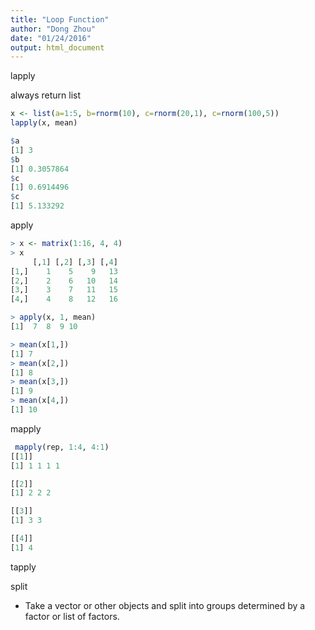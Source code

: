 ```yaml
---
title: "Loop Function"
author: "Dong Zhou"
date: "01/24/2016"
output: html_document
---
```



lapply

always return list

```R
x <- list(a=1:5, b=rnorm(10), c=rnorm(20,1), c=rnorm(100,5))
lapply(x, mean)
```

```R
$a
[1] 3
$b
[1] 0.3057864
$c
[1] 0.6914496
$c
[1] 5.133292
```

apply

```R
> x <- matrix(1:16, 4, 4)
> x
     [,1] [,2] [,3] [,4]
[1,]    1    5    9   13
[2,]    2    6   10   14
[3,]    3    7   11   15
[4,]    4    8   12   16
```

```R
> apply(x, 1, mean)
[1]  7  8  9 10
```

```R
> mean(x[1,])
[1] 7
> mean(x[2,])
[1] 8
> mean(x[3,])
[1] 9
> mean(x[4,])
[1] 10
```
mapply

```R
 mapply(rep, 1:4, 4:1)
[[1]]
[1] 1 1 1 1

[[2]]
[1] 2 2 2

[[3]]
[1] 3 3

[[4]]
[1] 4
```
tapply

split

- Take a vector or other objects and split into groups determined by a factor or list of factors.
